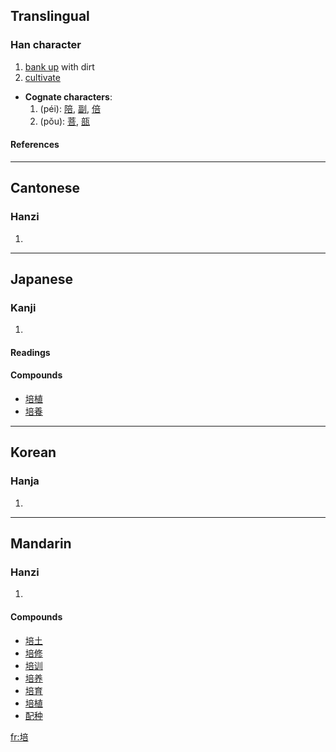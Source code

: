==Translingual==
===Han character===
{{Han char|rn=32|rad=土|as=08|sn=11|four=4016<sub>1</sub>|canj=土卜廿口 (GYTR)|ids=⿰[[土]][[咅]]}}
# [[bank up]] with dirt
# [[cultivate]]


*'''Cognate characters''':
*# (péi): [[陪]], [[副]], [[倍]]
*# (pǒu): [[菩]], [[瓿]]
====References====
{{Han ref|kx=0231.110|dkj=05195|dj=0468.020|hdz=10457.020|uh=57F9|ud=22521|bh=B0F6|bd=45302}}
----

==Cantonese==
===Hanzi===
{{yue-hanzi|jyut=|y=pui4}}
# {{defn|Cantonese}}
----
==Japanese==
===Kanji===
{{ja-kanji|grade=c|rs=土08}}
# {{defn|Japanese}} 
====Readings====
{{ja-readings|on=ばい (bai), べ (be, [[呉音]]), はい (hai, [[漢音]]), ほう (hō, 漢音), ぶ (bu, 呉音)|kun=[[つちかう]] (tsuchikau)}}

====Compounds====
*[[培植]]
*[[培養]]
----
==Korean==
===Hanja===
{{ko-hanja|hangeul=[[배]], [[부]]|rv=bae, bu|mr=pae, pu}}
# {{defn|Korean}}
----
==Mandarin==
===Hanzi===
{{cmn-hanzi|pin=[[péi]] (pei2), [[pǒu]] (pou3)|wg=p'ei<sup>2</sup>, p'ou<sup>3</sup>}}
# {{defn|Mandarin}}

====Compounds====
*[[培土]]
*[[培修]]
*[[培训]]
*[[培养]]
*[[培育]]
*[[培植]]
*[[配种]]

[[fr:培]]